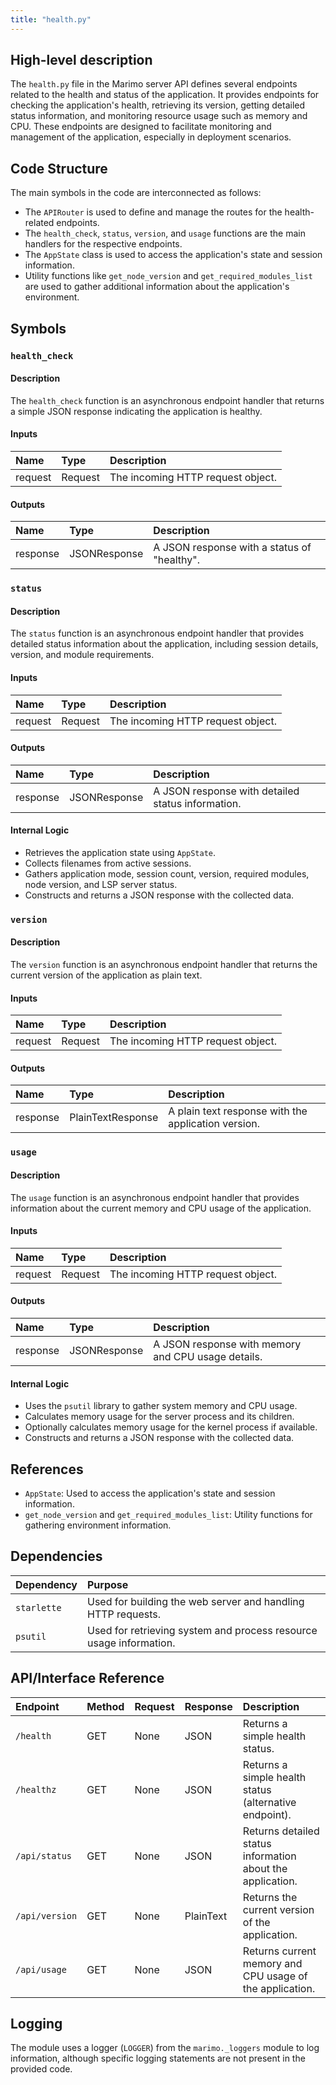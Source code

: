 ```yaml
---
title: "health.py"
---
```


## High-level description

The `health.py` file in the Marimo server API defines several endpoints related to the health and status of the application. It provides endpoints for checking the application's health, retrieving its version, getting detailed status information, and monitoring resource usage such as memory and CPU. These endpoints are designed to facilitate monitoring and management of the application, especially in deployment scenarios.

## Code Structure

The main symbols in the code are interconnected as follows:
- The `APIRouter` is used to define and manage the routes for the health-related endpoints.
- The `health_check`, `status`, `version`, and `usage` functions are the main handlers for the respective endpoints.
- The `AppState` class is used to access the application's state and session information.
- Utility functions like `get_node_version` and `get_required_modules_list` are used to gather additional information about the application's environment.

## Symbols

### `health_check`
#### Description
The `health_check` function is an asynchronous endpoint handler that returns a simple JSON response indicating the application is healthy.

#### Inputs
| Name   | Type   | Description      |
|:-------|:-------|:-----------------|
| request | Request | The incoming HTTP request object. |

#### Outputs
| Name   | Type         | Description                      |
|:-------|:-------------|:---------------------------------|
| response | JSONResponse | A JSON response with a status of "healthy". |

### `status`
#### Description
The `status` function is an asynchronous endpoint handler that provides detailed status information about the application, including session details, version, and module requirements.

#### Inputs
| Name   | Type   | Description      |
|:-------|:-------|:-----------------|
| request | Request | The incoming HTTP request object. |

#### Outputs
| Name   | Type         | Description                      |
|:-------|:-------------|:---------------------------------|
| response | JSONResponse | A JSON response with detailed status information. |

#### Internal Logic
- Retrieves the application state using `AppState`.
- Collects filenames from active sessions.
- Gathers application mode, session count, version, required modules, node version, and LSP server status.
- Constructs and returns a JSON response with the collected data.

### `version`
#### Description
The `version` function is an asynchronous endpoint handler that returns the current version of the application as plain text.

#### Inputs
| Name   | Type   | Description      |
|:-------|:-------|:-----------------|
| request | Request | The incoming HTTP request object. |

#### Outputs
| Name   | Type             | Description                      |
|:-------|:-----------------|:---------------------------------|
| response | PlainTextResponse | A plain text response with the application version. |

### `usage`
#### Description
The `usage` function is an asynchronous endpoint handler that provides information about the current memory and CPU usage of the application.

#### Inputs
| Name   | Type   | Description      |
|:-------|:-------|:-----------------|
| request | Request | The incoming HTTP request object. |

#### Outputs
| Name   | Type         | Description                      |
|:-------|:-------------|:---------------------------------|
| response | JSONResponse | A JSON response with memory and CPU usage details. |

#### Internal Logic
- Uses the `psutil` library to gather system memory and CPU usage.
- Calculates memory usage for the server process and its children.
- Optionally calculates memory usage for the kernel process if available.
- Constructs and returns a JSON response with the collected data.

## References

- `AppState`: Used to access the application's state and session information.
- `get_node_version` and `get_required_modules_list`: Utility functions for gathering environment information.

## Dependencies

| Dependency | Purpose |
|:-----------|:--------|
| `starlette` | Used for building the web server and handling HTTP requests. |
| `psutil` | Used for retrieving system and process resource usage information. |

## API/Interface Reference

| Endpoint      | Method | Request | Response | Description |
|:--------------|:-------|:--------|:---------|:------------|
| `/health`     | GET    | None    | JSON     | Returns a simple health status. |
| `/healthz`    | GET    | None    | JSON     | Returns a simple health status (alternative endpoint). |
| `/api/status` | GET    | None    | JSON     | Returns detailed status information about the application. |
| `/api/version`| GET    | None    | PlainText| Returns the current version of the application. |
| `/api/usage`  | GET    | None    | JSON     | Returns current memory and CPU usage of the application. |

## Logging

The module uses a logger (`LOGGER`) from the `marimo._loggers` module to log information, although specific logging statements are not present in the provided code.